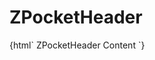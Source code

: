 
<Meta
  title="Myz/Pocket/ZPocketHeader"
  component="z-pocket-header"
/>

# ZPocketHeader

<Preview>
  <Story name="z-pocket-header">
    {html`<z-pocket-header pocketid="${text("pocketid", "my-pocket")}"> ZPocketHeader Content </z-pocket-header>`}
  </Story>
</Preview>

<Props of="z-pocket-header" />
